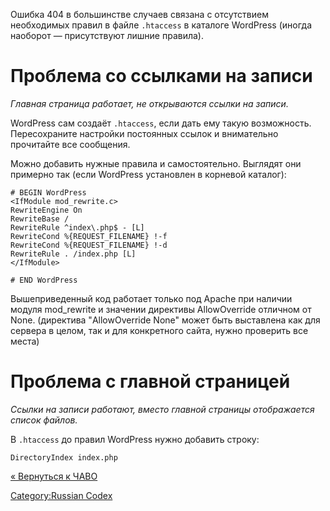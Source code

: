 Ошибка 404 в большинстве случаев связана с отсутствием необходимых правил в файле <tt>.htaccess</tt> в каталоге WordPress (иногда наоборот — присутствуют лишние правила).

= Проблема со ссылками на записи =

<em>Главная страница работает, не открываются ссылки на записи.</em>

WordPress сам создаёт <tt>.htaccess</tt>, если дать ему такую возможность. Пересохраните настройки постоянных ссылок и внимательно прочитайте все сообщения.

Можно добавить нужные правила и самостоятельно. Выглядят они примерно так (если WordPress установлен в корневой каталог):

<pre>
# BEGIN WordPress
<IfModule mod_rewrite.c>
RewriteEngine On
RewriteBase /
RewriteRule ^index\.php$ - [L]
RewriteCond %{REQUEST_FILENAME} !-f
RewriteCond %{REQUEST_FILENAME} !-d
RewriteRule . /index.php [L]
</IfModule>

# END WordPress
</pre>

Вышеприведенный код работает только под Apache при наличии модуля mod_rewrite и значении директивы AllowOverride отличном от None.
(директива "AllowOverride None" может быть выставлена как для сервера в целом, так и для конкретного сайта, нужно проверить все места)

= Проблема с главной страницей =

<em>Ссылки на записи работают, вместо главной страницы отображается список файлов.</em>

В <tt>.htaccess</tt> до правил WordPress нужно добавить строку:
<pre>
DirectoryIndex index.php
</pre>

[[ЧАВО|« Вернуться к ЧАВО]]

[[Category:Russian Codex]]